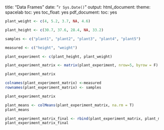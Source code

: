 title: "Data Frames"
date: "`r Sys.Date()`"
output:
  html_document:
    theme: spacelab
    toc: yes
    toc_float: yes
  pdf_document:
    toc: yes
```r
plant_weight <- c(4, 5.2, 3.7, NA, 4.6)
```


```r
plant_height <- c(30.7, 37.6, 28.4, NA, 33.2)
```

```r
samples <- c("plant1", "plant2", "plant3", "plant4", "plant5")
```
    
```r
measured <- c("height", "weight")
```
    
```r
plant_experiment <- c(plant_height, plant_weight)
```
    
```r
plant_experiment_matrix <- matrix(plant_experiment, nrow=5, byrow = F)
```
```r
plant_experiment_matrix
```
```r
colnames(plant_experiment_matrix) <-measured
rownames(plant_experiment_matrix) <- samples
```

```r
plant_experiment_matrix
```
    
```r
plant_means <- colMeans(plant_experiment_matrix, na.rm = T)
plant_means
```

```r
plant_experiment_matrix_final <- rbind(plant_experiment_matrix, plant_means)
plant_experiment_matrix_final
```
    
    